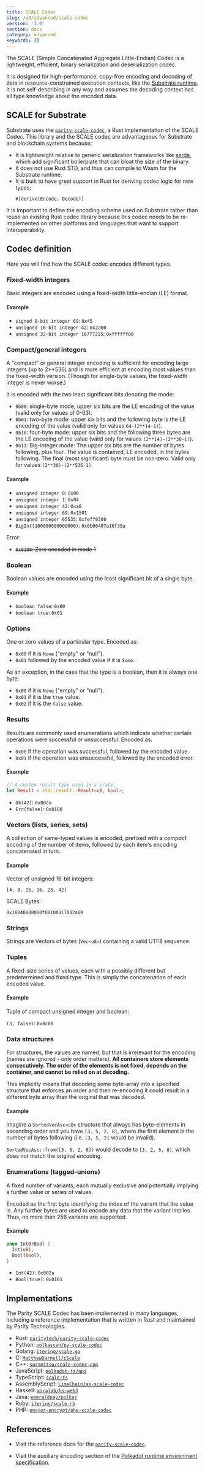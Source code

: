 ```yaml
---
title: SCALE Codec
slug: /v3/advanced/scale-codec
version: '3.0'
section: docs
category: advanced
keywords: []
---
```


The SCALE (Simple Concatenated Aggregate Little-Endian) Codec is a lightweight, efficient, binary
serialization and deserialization codec.

It is designed for high-performance, copy-free encoding and decoding of data in resource-constrained
execution contexts, like the [Substrate runtime](/v3/concepts/runtime). It is not self-describing in any way
and assumes the decoding context has all type knowledge about the encoded data.

## SCALE for Substrate

Substrate uses the [`parity-scale-codec`](https://github.com/paritytech/parity-scale-codec), a Rust
implementation of the SCALE Codec. This library and the SCALE codec are advantageous for Substrate
and blockchain systems because:

- It is lightweight relative to generic serialization frameworks like [serde](https://serde.rs/),
  which add significant boilerplate that can bloat the size of the binary.
- It does not use Rust STD, and thus can compile to Wasm for the Substrate runtime.
- It is built to have great support in Rust for deriving codec logic for new types:
  ```
  #[derive(Encode, Decode)]
  ```

It is important to define the encoding scheme used on Substrate rather than reuse an existing Rust
codec library because this codec needs to be re-implemented on other platforms and languages that
want to support interoperability.

## Codec definition

Here you will find how the SCALE codec encodes different types.

### Fixed-width integers

Basic integers are encoded using a fixed-width little-endian (LE) format.

#### Example

- `signed 8-bit integer 69`: `0x45`
- `unsigned 16-bit integer 42`: `0x2a00`
- `unsigned 32-bit integer 16777215`: `0xffffff00`

### Compact/general integers

A "compact" or general integer encoding is sufficient for encoding large integers (up to 2\*\*536)
and is more efficient at encoding most values than the fixed-width version. (Though for single-byte
values, the fixed-width integer is never worse.)

It is encoded with the two least significant bits denoting the mode:

- `0b00`: single-byte mode; upper six bits are the LE encoding of the value (valid only for values
  of 0-63).
- `0b01`: two-byte mode: upper six bits and the following byte is the LE encoding of the value
  (valid only for values `64-(2**14-1)`).
- `0b10`: four-byte mode: upper six bits and the following three bytes are the LE encoding of the
  value (valid only for values `(2**14)-(2**30-1)`).
- `0b11`: Big-integer mode: The upper six bits are the number of bytes following, plus four. The
  value is contained, LE encoded, in the bytes following. The final (most significant) byte must be
  non-zero. Valid only for values `(2**30)-(2**536-1)`.

#### Example

- `unsigned integer 0`: `0x00`
- `unsigned integer 1`: `0x04`
- `unsigned integer 42`: `0xa8`
- `unsigned integer 69`: `0x1501`
- `unsigned integer 65535`: `0xfeff0300`
- `BigInt(100000000000000)`: `0x0b00407a10f35a`

Error:

- ~~`0x0100`: Zero encoded in mode 1~~

### Boolean

Boolean values are encoded using the least significant bit of a single byte.

#### Example

- `boolean false`: `0x00`
- `boolean true`: `0x01`

### Options

One or zero values of a particular type. Encoded as:

- `0x00` if it is `None` ("empty" or "null").
- `0x01` followed by the encoded value if it is `Some`.

As an exception, in the case that the type is a boolean, then it is always one byte:

- `0x00` if it is `None` ("empty" or "null").
- `0x01` if it is the `true` value.
- `0x02` if it is the `false` value.

### Results

Results are commonly used enumerations which indicate whether certain operations were successful or
unsuccessful. Encoded as:

- `0x00` if the operation was successful, followed by the encoded value.
- `0x01` if the operation was unsuccessful, followed by the encoded error.

#### Example

```rust
// A custom result type used in a crate.
let Result = std::result::Result<u8, bool>;
```

- `Ok(42)`: `0x002a`
- `Err(false)`: `0x0100`

### Vectors (lists, series, sets)

A collection of same-typed values is encoded, prefixed with a _compact_ encoding of the number of
items, followed by each item's encoding concatenated in turn.

#### Example

Vector of unsigned 16-bit integers:

```
[4, 8, 15, 16, 23, 42]
```

SCALE Bytes:

```
0x18040008000f00100017002a00
```

### Strings

Strings are Vectors of bytes (`Vec<u8>`) containing a valid UTF8 sequence.

### Tuples

A fixed-size series of values, each with a possibly different but predetermined and fixed type. This
is simply the concatenation of each encoded value.

#### Example

Tuple of compact unsigned integer and boolean:

`(3, false)`: `0x0c00`

### Data structures

For structures, the values are named, but that is irrelevant for the encoding (names are ignored -
only order matters). **All containers store elements consecutively. The order of the elements is not
fixed, depends on the container, and cannot be relied on at decoding.**

This implicitly means that decoding some byte-array into a specified structure that enforces an
order and then re-encoding it could result in a different byte array than the original that was
decoded.

#### Example

Imagine a `SortedVecAsc<u8>` structure that always has byte-elements in ascending order and you have
`[3, 5, 2, 8]`, where the first element is the number of bytes following (i.e. `[3, 5, 2]` would be
invalid).

`SortedVecAsc::from([3, 5, 2, 8])` would decode to `[3, 2, 5, 8]`, which does not match the original
encoding.

### Enumerations (tagged-unions)

A fixed number of variants, each mutually exclusive and potentially implying a further value or
series of values.

Encoded as the first byte identifying the index of the variant that the value is. Any further bytes
are used to encode any data that the variant implies. Thus, no more than 256 variants are supported.

#### Example

```rust
enum IntOrBool {
  Int(u8),
  Bool(bool),
}
```

- `Int(42)`: `0x002a`
- `Bool(true)`: `0x0101`

## Implementations

The Parity SCALE Codec has been implemented in many languages, including a reference implementation
that is written in Rust and maintained by Parity Technologies.

- Rust: [`paritytech/parity-scale-codec`](https://github.com/paritytech/parity-scale-codec)
- Python: [`polkascan/py-scale-codec`](https://github.com/polkascan/py-scale-codec)
- Golang: [`itering/scale.go`](https://github.com/itering/scale.go)
- C: [`MatthewDarnell/cScale`](https://github.com/MatthewDarnell/cScale)
- C++: [`soramitsu/scale-codec-cpp`](https://github.com/soramitsu/scale-codec-cpp)
- JavaScript: [`polkadot-js/api`](https://github.com/polkadot-js/api)
- TypeScript: [`scale-ts`](https://github.com/unstoppablejs/unstoppablejs/tree/main/packages/scale-ts#scale-ts)
- AssemblyScript: [`LimeChain/as-scale-codec`](https://github.com/LimeChain/as-scale-codec)
- Haskell: [`airalab/hs-web3`](https://github.com/airalab/hs-web3/tree/master/packages/scale)
- Java: [`emeraldpay/polkaj`](https://github.com/emeraldpay/polkaj)
- Ruby: [`itering/scale.rb`](https://github.com/itering/scale.rb)
- PHP: [`gmajor-encrypt/php-scale-codec`](https://github.com/gmajor-encrypt/php-scale-codec)

## References

- Visit the reference docs for the
  [`parity-scale-codec`](/rustdocs/latest/parity_scale_codec/index.html).

- Visit the auxiliary encoding section of the
  [Polkadot runtime environment specification](https://github.com/w3f/polkadot-spec/).
